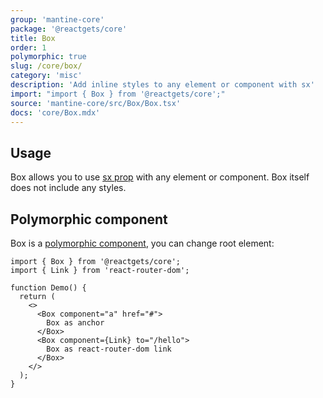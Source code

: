 ```yaml
---
group: 'mantine-core'
package: '@reactgets/core'
title: Box
order: 1
polymorphic: true
slug: /core/box/
category: 'misc'
description: 'Add inline styles to any element or component with sx'
import: "import { Box } from '@reactgets/core';"
source: 'mantine-core/src/Box/Box.tsx'
docs: 'core/Box.mdx'
---
```



## Usage

Box allows you to use [sx prop](/styles/sx) with any element or component.
Box itself does not include any styles.

<Demo data={BoxDemos.usage} />

## Polymorphic component

Box is a [polymorphic component](/guides/polymorphic/), you can change root element:

```tsx
import { Box } from '@reactgets/core';
import { Link } from 'react-router-dom';

function Demo() {
  return (
    <>
      <Box component="a" href="#">
        Box as anchor
      </Box>
      <Box component={Link} to="/hello">
        Box as react-router-dom link
      </Box>
    </>
  );
}
```

<Demo data={BoxDemos.link} />
